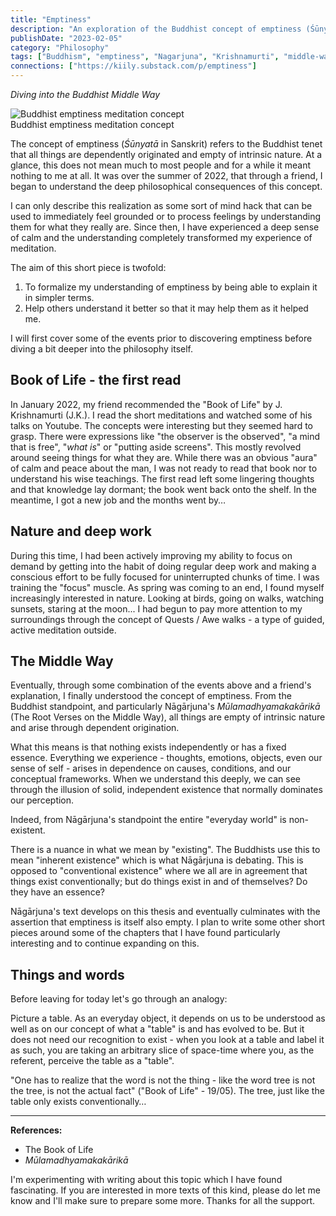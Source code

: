 ```yaml
---
title: "Emptiness"
description: "An exploration of the Buddhist concept of emptiness (Śūnyatā), diving into dependent origination, the Middle Way, and how understanding this philosophy transforms meditation and daily experience."
publishDate: "2023-02-05"
category: "Philosophy"
tags: ["Buddhism", "emptiness", "Nagarjuna", "Krishnamurti", "middle-way", "meditation", "dependent-origination"]
connections: ["https://kiily.substack.com/p/emptiness"]
---
```



*Diving into the Buddhist Middle Way*

<div class="flex flex-col items-center justify-center">
  <Image src={emptinessImage} alt="Buddhist emptiness meditation concept" width={600} height={400} />
  <figcaption class="mt-2 text-center text-sm text-garden-secondary dark:text-garden-dark-secondary font-body">Buddhist emptiness meditation concept</figcaption>
</div>

The concept of emptiness (*Śūnyatā* in Sanskrit) refers to the Buddhist tenet that all things are dependently originated and empty of intrinsic nature. At a glance, this does not mean much to most people and for a while it meant nothing to me at all. It was over the summer of 2022, that through a friend, I began to understand the deep philosophical consequences of this concept.

I can only describe this realization as some sort of mind hack that can be used to immediately feel grounded or to process feelings by understanding them for what they really are. Since then, I have experienced a deep sense of calm and the understanding completely transformed my experience of meditation.

The aim of this short piece is twofold:

1. To formalize my understanding of emptiness by being able to explain it in simpler terms.
2. Help others understand it better so that it may help them as it helped me.

I will first cover some of the events prior to discovering emptiness before diving a bit deeper into the philosophy itself.

## Book of Life - the first read

In January 2022, my friend recommended the "Book of Life" by J. Krishnamurti (J.K.). I read the short meditations and watched some of his talks on Youtube. The concepts were interesting but they seemed hard to grasp. There were expressions like "the observer is the observed", "a mind that is free", "*what is*" or "putting aside screens". This mostly revolved around seeing things for what they are. While there was an obvious "aura" of calm and peace about the man, I was not ready to read that book nor to understand his wise teachings. The first read left some lingering thoughts and that knowledge lay dormant; the book went back onto the shelf. In the meantime, I got a new job and the months went by…

## Nature and deep work

During this time, I had been actively improving my ability to focus on demand by getting into the habit of doing regular deep work and making a conscious effort to be fully focused for uninterrupted chunks of time. I was training the "focus" muscle. As spring was coming to an end, I found myself increasingly interested in nature. Looking at birds, going on walks, watching sunsets, staring at the moon... I had begun to pay more attention to my surroundings through the concept of Quests / Awe walks - a type of guided, active meditation outside.

## The Middle Way

Eventually, through some combination of the events above and a friend's explanation, I finally understood the concept of emptiness. From the Buddhist standpoint, and particularly Nāgārjuna's *Mūlamadhyamakakārikā* (The Root Verses on the Middle Way), all things are empty of intrinsic nature and arise through dependent origination.

What this means is that nothing exists independently or has a fixed essence. Everything we experience - thoughts, emotions, objects, even our sense of self - arises in dependence on causes, conditions, and our conceptual frameworks. When we understand this deeply, we can see through the illusion of solid, independent existence that normally dominates our perception.

Indeed, from Nāgārjuna's standpoint the entire "everyday world" is non-existent.

There is a nuance in what we mean by "existing". The Buddhists use this to mean "inherent existence" which is what Nāgārjuna is debating. This is opposed to "conventional existence" where we all are in agreement that things exist conventionally; but do things exist in and of themselves? Do they have an essence?

Nāgārjuna's text develops on this thesis and eventually culminates with the assertion that emptiness is itself also empty. I plan to write some other short pieces around some of the chapters that I have found particularly interesting and to continue expanding on this.

## Things and words

Before leaving for today let's go through an analogy:

Picture a table. As an everyday object, it depends on us to be understood as well as on our concept of what a "table" is and has evolved to be. But it does not need our recognition to exist - when you look at a table and label it as such, you are taking an arbitrary slice of space-time where you, as the referent, perceive the table as a "table".

"One has to realize that the word is not the thing - like the word tree is not the tree, is not the actual fact" ("Book of Life" - 19/05). The tree, just like the table only exists conventionally…

---

**References:**
* The Book of Life
* *Mūlamadhyamakakārikā*

I'm experimenting with writing about this topic which I have found fascinating. If you are interested in more texts of this kind, please do let me know and I'll make sure to prepare some more. Thanks for all the support. 